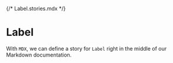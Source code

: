 {/* Label.stories.mdx */}



<Meta title="Switch" component={Switch} />

# Label

With `MDX`, we can define a story for `Label` right in the middle of our Markdown documentation.

<Canvas>
  <Story name="Main">
    <Switch />
  </Story>
</Canvas>
